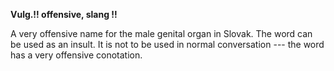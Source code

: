 '''Vulg.!! offensive, slang !!'''

A very offensive name for the male genital organ in Slovak. The word can be used as an insult. It is not to be used in normal conversation --- the word has a very offensive conotation.
